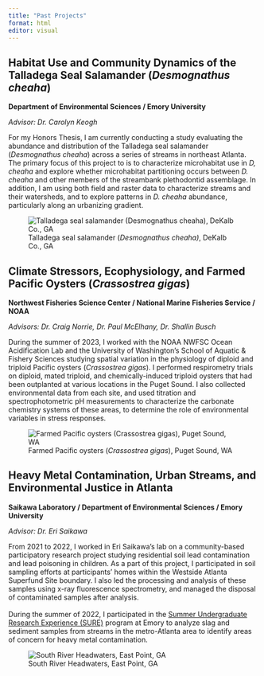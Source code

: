 ```yaml
---
title: "Past Projects"
format: html
editor: visual
---
```


## Habitat Use and Community Dynamics of the Talladega Seal Salamander (*Desmognathus cheaha*)

**Department of Environmental Sciences / Emory University**

*Advisor: Dr. Carolyn Keogh*

For my Honors Thesis, I am currently conducting a study evaluating the abundance and distribution of the Talladega seal salamander (*Desmognathus cheaha*) across a series of streams in northeast Atlanta. The primary focus of this project to is to characterize microhabitat use in *D, cheaha* and explore whether microhabitat partitioning occurs between *D. cheaha* and other members of the streambank plethodontid assemblage. In addition, I am using both field and raster data to characterize streams and their watersheds, and to explore patterns in *D. cheaha* abundance, particularly along an urbanizing gradient.

![Talladega seal salamander (*Desmognathus cheaha)*, DeKalb Co., GA](images/Desmognathus_cheaha_2023-12-03.JPG){alt="Talladega seal salamander (Desmognathus cheaha), DeKalb Co., GA"}

## Climate Stressors, Ecophysiology, and Farmed Pacific Oysters (*Crassostrea gigas*)

**Northwest Fisheries Science Center / National Marine Fisheries Service / NOAA**

*Advisors: Dr. Craig Norrie, Dr. Paul McElhany, Dr. Shallin Busch*

During the summer of 2023, I worked with the NOAA NWFSC Ocean Acidification Lab and the University of Washington's School of Aquatic & Fishery Sciences studying spatial variation in the physiology of diploid and triploid Pacific oysters (*Crassostrea gigas*). I performed respirometry trials on diploid, mated triploid, and chemically-induced triploid oysters that had been outplanted at various locations in the Puget Sound. I also collected environmental data from each site, and used titration and spectrophotometric pH measurements to characterize the carbonate chemistry systems of these areas, to determine the role of environmental variables in stress responses.\

![Farmed Pacific oysters (*Crassostrea gigas*), Puget Sound, WA](images/Crassostrea_gigas_06-09-2023.JPG){alt="Farmed Pacific oysters (Crassostrea gigas), Puget Sound, WA"}

## Heavy Metal Contamination, Urban Streams, and Environmental Justice in Atlanta

**Saikawa Laboratory / Department of Environmental Sciences / Emory University**

*Advisor: Dr. Eri Saikawa*

From 2021 to 2022, I worked in Eri Saikawa's lab on a community-based participatory research project studying residential soil lead contamination and lead poisoning in children. As a part of this project, I participated in soil sampling efforts at participants' homes within the Westside Atlanta Superfund Site boundary. I also led the processing and analysis of these samples using x-ray fluorescence spectrometry, and managed the disposal of contaminated samples after analysis.\
\
During the summer of 2022, I participated in the [Summer Undergraduate Research Experience (SURE)](https://college.emory.edu/undergraduate-research/summer/index.html) program at Emory to analyze slag and sediment samples from streams in the metro-Atlanta area to identify areas of concern for heavy metal contamination.

![South River Headwaters, East Point, GA](images/South_River_headwaters_15-06-2022.JPG){alt="South River Headwaters, East Point, GA"}

